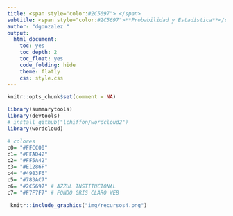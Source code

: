 ```yaml
---
title: <span style="color:#2C5697"> </span>
subtitle: <span style="color:#2C5697">**Probabilidad y Estadística**</span>
author: "dgonzalez "
output:
  html_document:
    toc: yes
    toc_depth: 2
    toc_float: yes
    code_folding: hide
    theme: flatly
    css: style.css
---
```



```r
knitr::opts_chunk$set(comment = NA)

library(summarytools)
library(devtools)
# install_github("lchiffon/wordcloud2")
library(wordcloud)

# colores
c0= "#FFCC00"
c1= "#FFAD42"
c2= "#FF5A42"
c3= "#E1286F"
c4= "#4983F6"
c5= "#783AC7"
c6= "#2C5697" # AZZUL INSTITUCIONAL
c7= "#F7F7F7" # FONDO GRIS CLARO WEB

```


```r
 knitr::include_graphics("img/recursos4.png")
```


<br/><br/>
